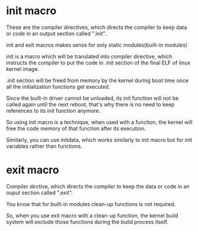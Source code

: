 = init macro =
{{{c
#define __init				__section(.init.text)
#define __initdata		__section(.init.data)
#define __initconst		__section(.init.rodata)
}}}

These are the compiler directives, which directs the compiler to keep data or 
code in an output section called ".init".

init and exit macros makes sense for only static modules(built-in modules)

init is a macro which will be translated into compiler directive, which 
instructs the compiler to put the code in .init section of the final ELF of 
linux kernel image.

.init section will be freed from memory by the kernel during boot time once all
the initialization functions get executed.

Since the built-in driver cannot be unloaded, its init function will not be 
called again until the next reboot, that's why there is no need to keep 
references to its init function anymore.

So using init macro is a technique, when used with a function, the kernel will
free the code memory of that function after its execution.

Similarly, you can use initdata, which works similarly to init macro but for
init variables rather than functions.

= exit macro =
{{{c
#define __exit 			__section(.exit.text)
}}}

Compiler dirctive, which directs the compiler to keep the data or code in an 
ouput section called ".exit".

You know that for built-in modules clean-up functions is not required.

So, when you use exit macro with a clean-up function, the kernel build system 
will exclude those functions during the build process itself.

{{file:/home/basith/Pictures/l25_ldd1_init_exit_macro.png}}

